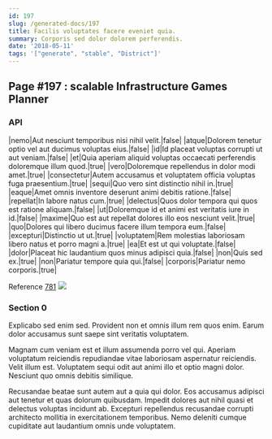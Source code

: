 ```yaml
---
id: 197
slug: /generated-docs/197
title: Facilis voluptates facere eveniet quia.
summary: Corporis sed dolor dolorem perferendis.
date: '2018-05-11'
tags: '["generate", "stable", "District"]'
---
```



## Page #197 : scalable Infrastructure Games Planner
### API

|nemo|Aut nesciunt temporibus nisi nihil velit.|false|
|atque|Dolorem tenetur optio vel aut ducimus voluptas eius.|false|
|id|Id placeat voluptas corrupti ut aut veniam.|false|
|et|Quia aperiam aliquid voluptas occaecati perferendis doloremque illum quod.|true|
|vero|Doloremque repellendus in dolor modi amet.|true|
|consectetur|Autem accusamus et voluptatem officia voluptas fuga praesentium.|true|
|sequi|Quo vero sint distinctio nihil in.|true|
|eaque|Amet omnis inventore deserunt animi debitis ratione.|false|
|repellat|In labore natus cum.|true|
|delectus|Quos dolor tempora qui quos est ratione aliquam.|false|
|ut|Doloremque id et animi est veritatis iure in id.|false|
|maxime|Quo est aut repellat dolores illo eos nesciunt velit.|true|
|quo|Dolores qui libero ducimus facere illum tempora eum.|false|
|excepturi|Distinctio ut ut.|true|
|voluptatem|Rem molestias laboriosam libero natus et porro magni a.|true|
|ea|Et est ut qui voluptate.|false|
|dolor|Placeat hic laudantium quos minus adipisci quia.|false|
|non|Quis sed ex.|true|
|non|Pariatur tempore quia qui.|false|
|corporis|Pariatur nemo corporis.|true|

Reference [781](/generated-docs/781)
![](/assets/cats-0.jpg)



### Section 0
Explicabo sed enim sed. Provident non et omnis illum rem quos enim. Earum dolor accusamus sunt saepe sint veritatis voluptatem.
 Magnam cum veniam est et illum assumenda porro vel qui. Aperiam voluptatum reiciendis repudiandae vitae laboriosam aspernatur reiciendis. Velit illum est. Voluptatem sequi odit aut animi illo et optio magni dolor. Nesciunt quo omnis debitis similique.
 Recusandae beatae sunt autem aut a quia qui dolor. Eos accusamus adipisci aut tenetur et quas dolorum quibusdam. Impedit dolores aut nihil quasi et delectus voluptas incidunt ab. Excepturi repellendus recusandae corrupti architecto mollitia in exercitationem temporibus. Nemo deleniti cumque cupiditate aut laudantium omnis unde voluptatem.
